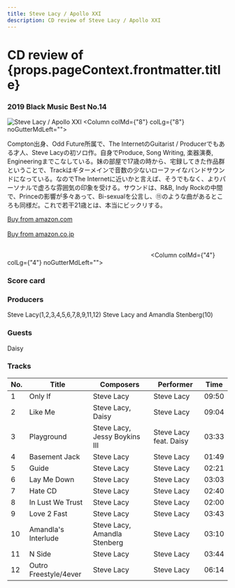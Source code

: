```yaml
---
title: Steve Lacy / Apollo XXI
description: CD review of Steve Lacy / Apollo XXI
---
```



<h1>CD review of <br/>{props.pageContext.frontmatter.title}</h1>
<h3><Link to="/best50/2019/">2019 Black Music Best No.14</Link></h3>

<Row  className="image-card-group">
	<Column colMd={"4"} colLg={"4"} noGutterMdLeft="">
       <ImageCard>

![Steve Lacy / Apollo XXI](../../images/cd/stevelacy1L.jpg) 
</ImageCard>
	</Column>
	<Column colMd={"8"} colLg={"8"} noGutterMdLeft="">
	<p>
	Compton出身、Odd Future所属で、The InternetのGuitarist / Producerでもある才人、Steve Lacyの初ソロ作。自身でProduce, Song Writing, 楽器演奏, Engineeringまでこなしている。妹の部屋で17歳の時から、宅録してきた作品群ということで、Trackはギターメインで音数の少ないローファイなバンドサウンドになっている。なのでThe Internetに近いかと言えば、そうでもなく、よりパーソナルで虚ろな雰囲気の印象を受ける。サウンドは、R&B, Indy Rockの中間で、Princeの影響が多々あって、Bi-sexualを公言し、⑪のような曲があるところも同様だ。これで若干21歳とは、本当にビックリする。
	</p>
	<a href="https://amzn.to/2ZWNpUM">Buy from amazon.com</a>
	<br/>  
	<a href="https://amzn.to/3gABzFQ">Buy from amazon.co.jp</a>
	<br/>
	<a style="display:inline-block;overflow:hidden;background:url(https://linkmaker.itunes.apple.com/ja-jp/lockup.svg?releaseDate=2019-05-24&kind=album&bubble=apple_music&style=mono-black) no-repeat;width:180px;height:45px;" href="https://geo.music.apple.com/jp/album/apollo-xxi/1464093474?mt=1&app=music&ls=1&at=11lcug"></a>
	<a style="display:inline-block;overflow:hidden;background:url(https://linkmaker.itunes.apple.com/ja-jp/badge-lrg.svg?releaseDate=2019-05-24T00:00:00Z&kind=album&bubble=itunes_music) no-repeat;width:140px;height:45px;" href="https://geo.music.apple.com/jp/album/apollo-xxi/1464093474?app=itunes&at=11lcug"></a>
	</Column>
</Row>
<Row >
	<Column colMd={"4"} colLg={"4"} noGutterMdLeft="">
<div>
    <h3>Score card</h3>
	<SliderJS1 value="5" />
    <SliderJS2 value="2" />
	<SliderJS3 value="1" />
    <SliderJS4 value="9" />
</div>
</Column>
<Column colMd={"8"} colLg={"8"} noGutterMdLeft="">
<div>
<h3>Producers</h3>
<p>
Steve Lacy(1,2,3,4,5,6,7,8,9,11,12)
Steve Lacy and Amandla Stenberg(10)
</p>
<h3>Guests</h3>
<p>
Daisy
</p>
</div>
</Column>
</Row>

<h3>Tracks</h3>

| No. |	Title	              |	Composers	                  |	Performer	           |Time   |
| --- | --------------------- |	----------------------------- |	---------------------- | ----- |
|1    | Only If               |	Steve Lacy                    |	Steve Lacy	           | 09:50 |
|2    | Like Me               |	Steve Lacy, Daisy             |	Steve Lacy	           | 09:04 |
|3    | Playground            |	Steve Lacy, Jessy Boykins III |	Steve Lacy feat. Daisy | 03:33 |
|4    | Basement Jack         |	Steve Lacy                    |	Steve Lacy	           | 01:49 |
|5    | Guide                 |	Steve Lacy                    |	Steve Lacy	           | 02:21 |
|6    | Lay Me Down           |	Steve Lacy                    |	Steve Lacy	           | 03:03 |
|7    | Hate CD               |	Steve Lacy                    |	Steve Lacy	           | 02:40 |
|8    | In Lust We Trust      |	Steve Lacy                    |	Steve Lacy	           | 02:00 |
|9    | Love 2 Fast           |	Steve Lacy                    |	Steve Lacy	           | 03:43 |
|10   | Amandla's Interlude   |	Steve Lacy, Amandla Stenberg  |	Steve Lacy	           | 03:10 |
|11   | N Side                |	Steve Lacy                    |	Steve Lacy	           | 03:44 |
|12   | Outro Freestyle/4ever |	Steve Lacy                    |	Steve Lacy	           | 06:14 |
